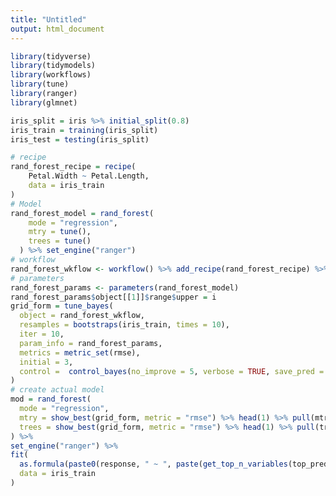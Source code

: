 ```yaml
---
title: "Untitled"
output: html_document
---
```


```r
library(tidyverse)
library(tidymodels)
library(workflows)
library(tune)
library(ranger)
library(glmnet)
```

```r
iris_split = iris %>% initial_split(0.8)
iris_train = training(iris_split)
iris_test = testing(iris_split)

# recipe
rand_forest_recipe = recipe(
    Petal.Width ~ Petal.Length,
    data = iris_train
)
# Model
rand_forest_model = rand_forest(
    mode = "regression",
    mtry = tune(),
    trees = tune()
  ) %>% set_engine("ranger")
# workflow
rand_forest_wkflow <- workflow() %>% add_recipe(rand_forest_recipe) %>% add_model(rand_forest_model)
# parameters
rand_forest_params <- parameters(rand_forest_model)
rand_forest_params$object[[1]]$range$upper = i
grid_form = tune_bayes(
  object = rand_forest_wkflow,
  resamples = bootstraps(iris_train, times = 10),
  iter = 10,
  param_info = rand_forest_params,
  metrics = metric_set(rmse),
  initial = 3,
  control =  control_bayes(no_improve = 5, verbose = TRUE, save_pred = TRUE)
)
# create actual model
mod = rand_forest(
  mode = "regression",
  mtry = show_best(grid_form, metric = "rmse") %>% head(1) %>% pull(mtry),
  trees = show_best(grid_form, metric = "rmse") %>% head(1) %>% pull(trees)
) %>%
set_engine("ranger") %>%
fit(
  as.formula(paste0(response, " ~ ", paste(get_top_n_variables(top_preds, i), collapse = "+"))),
  data = iris_train
)
```

